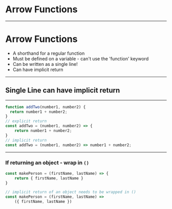 


# Arrow Functions

---

# Arrow Functions

- A shorthand for a regular function
- Must be defined on a variable - can't use the 'function' keyword
- Can be written as a single line!
- Can have implicit return
---

## Single Line can have implicit return

---

```javascript
function addTwo(number1, number2) {
  return number1 + number2;
}
// explicit return
const addTwo = (number1, number2) => {
    return number1 + number2;
}
// implicit return
const addTwo = (number1, number2) => number1 + number2;
```

---
### If returning an object - wrap in `()`

```javascript
const makePerson = (firstName, lastName) => {
    return { firstName, lastName }
}

// implicit return of an object needs to be wrapped in ()
const makePerson = (firstName, lastName) => 
    ({ firstName, lastName })
```
